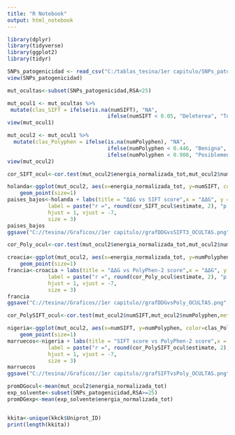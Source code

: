 ---
title: "R Notebook"
output: html_notebook
---

```{r}
library(dplyr)
library(tidyverse)
library(ggplot2)
library(tidyr)
```

```{r}
SNPs_patogenicidad <- read_csv("C:/tablas_tesina/1er capitulo/SNPs_patogenicidad.csv")
view(SNPs_patogenicidad)
```

```{r}
mut_ocultas<-subset(SNPs_patogenicidad,RSA<25)
```

```{r}
mut_ocul1 <- mut_ocultas %>%
 mutate(clas_SIFT = ifelse(is.na(numSIFT), "NA",
                                ifelse(numSIFT < 0.05, "Deleterea", "Tolerable")))
view(mut_ocul1)
```


```{r}
mut_ocul2 <- mut_ocul1 %>%
  mutate(clas_Polyphen = ifelse(is.na(numPolyphen), "NA",
                                ifelse(numPolyphen < 0.446, "Benigna",
                                ifelse(numPolyphen < 0.908, "Posiblemente danina", "Probablemente danina"))))
view(mut_ocul2)
```


```{r}
cor_SIFT_ocul<-cor.test(mut_ocul2$energia_normalizada_tot,mut_ocul2$numSIFT,method = "pearson")

holanda<-ggplot(mut_ocul2, aes(x=energia_normalizada_tot, y=numSIFT, color=clas_SIFT,shape=clas_SIFT)) + 
    geom_point(size=1) 
paises_bajos<-holanda + labs(title = "ΔΔG vs SIFT score",x = "ΔΔG", y = "SIFT score")  + annotate("text", x = Inf, y = -Inf, 
             label = paste("r =", round(cor_SIFT_ocul$estimate, 2), "p =", signif(cor_SIFT_ocul$p.value, 3)),
             hjust = 1, vjust = -7,
             size = 3)
paises_bajos
ggsave("C://tesina//Graficos//1er capitulo//grafDDGvsSIFT3_OCULTAS.png", plot = paises_bajos, width = 8, height = 6)
```


```{r}

cor_Poly_ocul<-cor.test(mut_ocul2$energia_normalizada_tot,mut_ocul2$numPolyphen,method = "pearson")

croacia<-ggplot(mut_ocul2, aes(x=energia_normalizada_tot, y=numPolyphen, color=clas_Polyphen,shape=clas_Polyphen)) + 
    geom_point(size=1) 
francia<-croacia + labs(title = "ΔΔG vs PolyPhen-2 score",x = "ΔΔG", y = "PolyPhen-2 score")  + annotate("text", x = Inf, y = -Inf, 
             label = paste("r =", round(cor_Poly_ocul$estimate, 2), "p =", signif(cor_Poly_ocul$p.value, 3)),
             hjust = 1, vjust = -7,
             size = 3)
francia
ggsave("C://tesina//Graficos//1er capitulo//grafDDGvsPoly_OCULTAS.png", plot = francia, width = 8, height = 6)

```


```{r}

cor_PolySIFT_ocul<-cor.test(mut_ocul2$numSIFT,mut_ocul2$numPolyphen,method = "pearson")

nigeria<-ggplot(mut_ocul2, aes(x=numSIFT, y=numPolyphen, color=clas_Polyphen,shape=clas_SIFT)) + 
    geom_point(size=1) 
marruecos<-nigeria + labs(title = "SIFT score vs PolyPhen-2 score",x = "SIFT score", y = "PolyPhen-2 score")  + annotate("text", x = Inf, y = -Inf, 
             label = paste("r =", round(cor_PolySIFT_ocul$estimate, 2), "p =", signif(cor_PolySIFT_ocul$p.value, 3)),
             hjust = 1, vjust = -7,
             size = 3)
marruecos
ggsave("C://tesina//Graficos//1er capitulo//grafSIFTvsPoly_OCULTAS.png", plot = marruecos, width = 8, height = 6)

```

```{r}
promDGocul<-mean(mut_ocul2$energia_normalizada_tot)
exp_solvente<-subset(SNPs_patogenicidad,RSA>=25)
promDGexp<-mean(exp_solvente$energia_normalizada_tot)
```

```{r}

```


```{r}
kkita<-unique(kkck$Uniprot_ID)
print(length(kkita))
```























